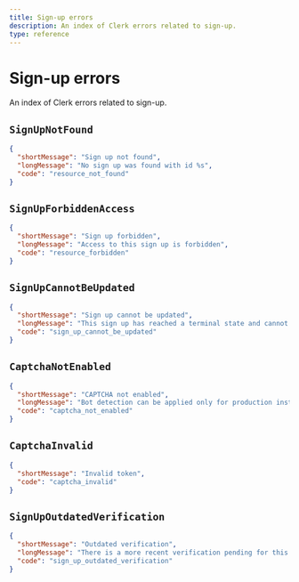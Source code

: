 ```yaml
---
title: Sign-up errors
description: An index of Clerk errors related to sign-up.
type: reference
---
```


# Sign-up errors

An index of Clerk errors related to sign-up.

## `SignUpNotFound`

```json {{ prettier: false }}
{
  "shortMessage": "Sign up not found",
  "longMessage": "No sign up was found with id %s",
  "code": "resource_not_found"
}
```

## `SignUpForbiddenAccess`

```json {{ prettier: false }}
{
  "shortMessage": "Sign up forbidden",
  "longMessage": "Access to this sign up is forbidden",
  "code": "resource_forbidden"
}
```

## `SignUpCannotBeUpdated`

```json {{ prettier: false }}
{
  "shortMessage": "Sign up cannot be updated",
  "longMessage": "This sign up has reached a terminal state and cannot be updated",
  "code": "sign_up_cannot_be_updated"
}
```

## `CaptchaNotEnabled`

```json {{ prettier: false }}
{
  "shortMessage": "CAPTCHA not enabled",
  "longMessage": "Bot detection can be applied only for production instances which have enabled CAPTCHA.",
  "code": "captcha_not_enabled"
}
```

## `CaptchaInvalid`

```json {{ prettier: false }}
{
  "shortMessage": "Invalid token",
  "code": "captcha_invalid"
}
```

## `SignUpOutdatedVerification`

```json {{ prettier: false }}
{
  "shortMessage": "Outdated verification",
  "longMessage": "There is a more recent verification pending for this signup. Try attempting the verification again.",
  "code": "sign_up_outdated_verification"
}
```
